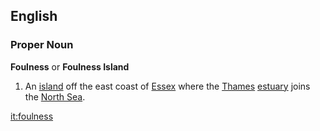 ==English==
===Proper Noun===
{{wikipedia}}
'''Foulness''' or '''Foulness Island'''
#An [[island]] off the east coast of [[Essex]] where the [[Thames]] [[estuary]] joins the [[North Sea]].

[[it:foulness]]